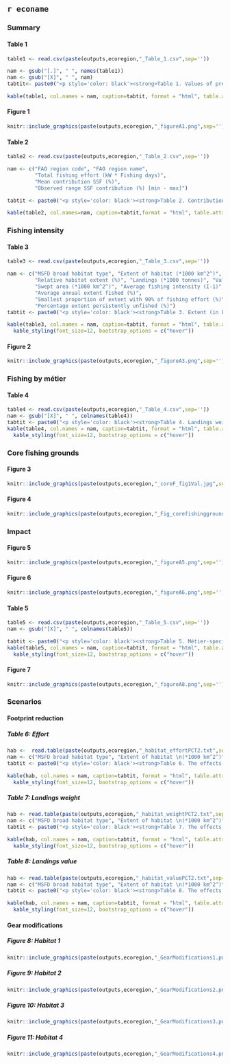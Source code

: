 ## `r econame` {.tabset}

### Summary {.tabset}
#### Table 1
```r
table1 <- read.csv(paste(outputs,ecoregion,"_Table_1.csv",sep=''))

nam <- gsub("[.]", " ", names(table1))
nam <- gsub("[X]", " ", nam)
tabtit<- paste0("<p style='color: black'><strong>Table 1. Values of pressure and impact indicators for 2017-2022 for three depth strata in the ", econame," subdivision. Values of I-1, I-2, I-3, I-4, I-6a, I-6b, I-7a and I-7b are annual means and I-5 is evaluated over the six years. Descriptions of the pressure and impact indicators are provided in the ‘Essential Information’ Table E1 in this document.</strong></p>")

kable(table1, col.names = nam, caption=tabtit, format = "html", table.attr = "style='width:100%;'", align=c('l','c','c')) %>% kable_styling(font_size=12, bootstrap_options = c("hover"))
```

#### Figure 1
```r
knitr::include_graphics(paste(outputs,ecoregion,"_figureA1.png",sep=''))
```

#### Table 2
```r
table2 <- read.csv(paste(outputs,ecoregion,"_Table_2.csv",sep=''))

nam <- c("FAO region code", "FAO region name",
         "Total fishing effort (kW * Fishing days)",
         "Mean contribution SSF (%)",
         "Observed range SSF contribution (%) [min - max]")

tabtit <- paste0("<p style='color: black'><strong>Table 2. Contribution of small-scale fisheries (vessels <12 m overall length) to total fishing effort (kW * fishing days) in the ", econame, " subdivision. The table shows the total fishing effort (kW * fishing days) by FAO region over the assessment period, and the mean contribution (%) and observed range in contribution (%) of small-scale MBCG fisheries’.</strong></p>")

kable(table2, col.names=nam, caption=tabtit,format = "html", table.attr = "style='width:100%;'", align=c('l','c','c','c','c')) %>%  kable_styling(font_size=12, bootstrap_options = c("hover"))
```

### Fishing intensity {.tabset}
#### Table 3
```r
table3 <- read.csv(paste(outputs,ecoregion,"_Table_3.csv",sep=''))

nam <- c("MSFD broad habitat type", "Extent of habitat (*1000 km^2^)",
         "Relative habitat extent (%)", "Landings (*1000 tonnes)", "Value (*10^6^ euro)",
         "Swept area (*1000 km^2^)", "Average fishing intensity (I-1)", 
         "Average annual extent fished (%)", 
         "Smallest proportion of extent with 90% of fishing effort (%)",
         "Percentage extent persistently unfished (%)")
tabtit <- paste0("<p style='color: black'><strong>Table 3. Extent (in km^2^ and %) of broad habitat types in the ", econame, " subdivision, and mean annual estimates of MBCG fishing intensity, landings weight, and landings value. In addition, estimates of the average annual proportion of the fished extent, the smallest proportion of the habitat extent affected by 90% of the fishing effort, and the proportion of extent persistently unfished are provided. </strong></p>")

kable(table3, col.names = nam, caption=tabtit, format = "html", table.attr = "style='width:100%;'") %>%
  kable_styling(font_size=12, bootstrap_options = c("hover"))
```

#### Figure 2
```r
knitr::include_graphics(paste(outputs,ecoregion,"_figureA3.png",sep=''))
```

### Fishing by métier {.tabset}
#### Table 4
```r
table4 <- read.csv(paste(outputs,ecoregion,"_Table_4.csv",sep=''))
nam <- gsub("[X]", " ", colnames(table4))
tabtit <- paste0("<p style='color: black'><strong>Table 4. Landings weight and value by métier and their relationship with swept area in the ", econame, " subdivision.</strong></p>")
kable(table4, col.names = nam, caption=tabtit, format = "html", table.attr = "style='width:100%;'") %>%
  kable_styling(font_size=12, bootstrap_options = c("hover"))
```


### Core fishing grounds {.tabset}
#### Figure 3
```r
knitr::include_graphics(paste(outputs,ecoregion,"_coreF_fig1Val.jpg",sep=''))
```

#### Figure 4
```r
knitr::include_graphics(paste(outputs,ecoregion,"_Fig_corefishinggroundsVAL.jpg",sep=''))
```

### Impact {.tabset}
#### Figure 5
```r
knitr::include_graphics(paste(outputs,ecoregion,"_figureA5.png",sep=''))
```

#### Figure 6
```r
knitr::include_graphics(paste(outputs,ecoregion,"_figureA6.png",sep=''))
```

#### Table 5
```r
table5 <- read.csv(paste(outputs,ecoregion,"_Table_5.csv",sep=''))
nam <- gsub("[X]", " ", colnames(table5))

tabtit <- paste0("<p style='color: black'><strong>Table 5. Métier-specific landings weight and value per unit PD or PD-sens impact in the ", econame, " subdivision.</strong></p>")
kable(table5, col.names = nam, caption=tabtit, format = "html", table.attr = "style='width:100%;'") %>%
  kable_styling(font_size=12, bootstrap_options = c("hover"))
```

#### Figure 7
```r
knitr::include_graphics(paste(outputs,ecoregion,"_figureA8.png",sep=''))
```

### Scenarios {.tabset}
#### Footprint reduction {.tabset}
##### Table 6: Effort {.tabset}
```r
hab <-  read.table(paste(outputs,ecoregion,"_habitat_effortPCT2.txt",sep=''),header=T,sep=",",  colClasses = 'character')
nam <- c("MSFD broad habitat type", "Extent of habitat \n(*1000 km^2^)", "Total area swept \n(x1000 km^2^", "10%", "20%", "30%", "40%", "50%", "60%", "70%", "80%", "90%")
tabtit <- paste0("<p style='color: black'><strong>Table 6. The effects of stepwise exclusion of all MBCG fisheries from a specified proportion of a MSFD broad habitat type within the ", econame, " subdivision, on swept area (presented as % of total swept area within that habitat type). The stepwise exclusion is conducted in 10% increments, and within each successive increment from 10% to 90% the c-squares with the lowest recorded rank MBCG swept area are excluded. Note that the top row shows the total estimate for all habitats combined.</strong></p>")

kable(hab, col.names = nam, caption=tabtit, format = "html", table.attr = "style='width:100%;'", align='l') %>% 
  kable_styling(font_size=12, bootstrap_options = c("hover"))
```


##### Table 7: Landings weight
```r
hab <- read.table(paste(outputs,ecoregion,"_habitat_weightPCT2.txt",sep=''),header=T,sep=",",  colClasses = 'character')
nam <- c("MSFD broad habitat type", "Extent of habitat \n(*1000 km^2^)", "Total landings weight (x1000 kg)", "10%", "20%", "30%", "40%", "50%", "60%", "70%", "80%", "90%")
tabtit <- paste0("<p style='color: black'><strong>Table 7. The effects of stepwise exclusion of all MBCG fisheries from a specified proportion of a MSFD broad habitat type within the ", econame, " subdivision, on landings weight (presented as % of total landings weight within that habitat type). The stepwise exclusion is conducted in 10% increments, and within each successive increment from 10% to 90% the c-squares with the lowest recorded rank MBCG swept area are excluded. Note that the top row shows the total estimate for all habitats combined. </strong></p>")

kable(hab, col.names = nam, caption=tabtit, format = "html", table.attr = "style='width:100%;'", align='l') %>% 
  kable_styling(font_size=12, bootstrap_options = c("hover"))
```

##### Table 8: Landings value
```r
hab <- read.table(paste(outputs,ecoregion,"_habitat_valuePCT2.txt",sep=''),header=T,sep=",",  colClasses = 'character')
nam <- c("MSFD broad habitat type", "Extent of habitat \n(*1000 km^2^)", "Total landings value (x1000 euro)", "10%", "20%", "30%", "40%", "50%", "60%", "70%", "80%", "90%")
tabtit <- paste0("<p style='color: black'><strong>Table 8. The effects of stepwise exclusion of all MBCG fisheries from a specified proportion of a MSFD broad habitat type within the ", econame, " subdivision, on landings value (presented as % of total landings value within that habitat type). The stepwise exclusion is conducted in 10% increments, and within each successive increment from 10% to 90% the c-squares with the lowest recorded rank MBCG swept area are excluded. Note that the top row shows the total estimate for all habitats combined.</strong></p>")

kable(hab, col.names = nam, caption=tabtit, format = "html", table.attr = "style='width:100%;'", align='l') %>% 
  kable_styling(font_size=12, bootstrap_options = c("hover"))
```

#### Gear modifications {.tabset}
##### Figure 8: Habitat 1 {.tabset}
```r
knitr::include_graphics(paste(outputs,ecoregion,"_GearModifications1.png",sep=''))
```

##### Figure 9: Habitat 2 
```r
knitr::include_graphics(paste(outputs,ecoregion,"_GearModifications2.png",sep=''))
```

##### Figure 10: Habitat 3 
```r
knitr::include_graphics(paste(outputs,ecoregion,"_GearModifications3.png",sep=''))
```

##### Figure 11: Habitat 4 
```r
knitr::include_graphics(paste(outputs,ecoregion,"_GearModifications4.png",sep=''))
```


##### {.unnumbered}
#### {.unnumbered}
###  {.unnumbered}
